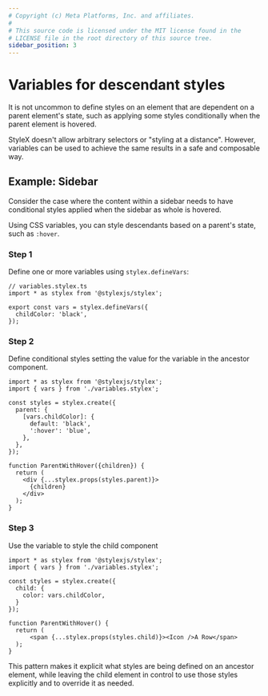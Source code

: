 ```yaml
---
# Copyright (c) Meta Platforms, Inc. and affiliates.
#
# This source code is licensed under the MIT license found in the
# LICENSE file in the root directory of this source tree.
sidebar_position: 3
---
```



# Variables for descendant styles

It is not uncommon to define styles on an element that are dependent on a parent element's state, 
such as applying some styles conditionally when the parent element is hovered.

StyleX doesn't allow arbitrary selectors or "styling at a distance". However, variables can be
used to achieve the same results in a safe and composable way.

## Example: Sidebar

Consider the case where the content within a sidebar needs to have conditional styles applied
when the sidebar as whole is hovered.

Using CSS variables, you can style descendants based on a parent's state, such as `:hover`.

### Step 1

Define one or more variables using `stylex.defineVars`:

```tsx variables.stylex.ts
// variables.stylex.ts
import * as stylex from '@stylexjs/stylex';

export const vars = stylex.defineVars({
  childColor: 'black',
});
```

### Step 2

Define conditional styles setting the value for the variable in the ancestor component.

```tsx
import * as stylex from '@stylexjs/stylex';
import { vars } from './variables.stylex';

const styles = stylex.create({
  parent: {
    [vars.childColor]: {
      default: 'black',
      ':hover': 'blue',
    },
  },
});

function ParentWithHover({children}) {
  return (
    <div {...stylex.props(styles.parent)}>
      {children}
    </div>
  );
}
```

### Step 3

Use the variable to style the child component

```tsx
import * as stylex from '@stylexjs/stylex';
import { vars } from './variables.stylex';

const styles = stylex.create({
  child: {
    color: vars.childColor,
  }
});

function ParentWithHover() {
  return (
      <span {...stylex.props(styles.child)}><Icon />A Row</span>
  );
}
```

This pattern makes it explicit what styles are being defined on an ancestor element, while leaving
the child element in control to use those styles explicitly and to override it as needed.

